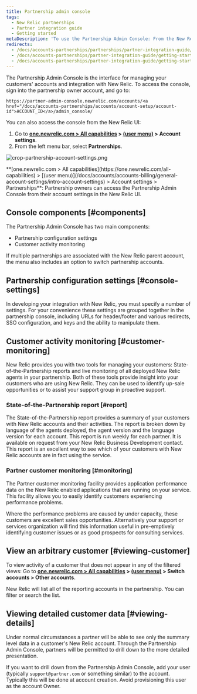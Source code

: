 ```yaml
---
title: Partnership admin console
tags:
  - New Relic partnerships
  - Partner integration guide
  - Getting started
metaDescription: 'To use the Partnership Admin Console: From the New Relic menu bar, select (partner account) > Account settings.'
redirects:
  - /docs/accounts-partnerships/partnerships/partner-integration-guide/partnership-console
  - /docs/accounts-partnerships/partner-integration-guide/getting-started/partnership-console
  - /docs/accounts-partnerships/partner-integration-guide/getting-started/partnership-admin-console
---
```



The Partnership Admin Console is the interface for managing your customers' accounts and integration with New Relic. To access the console, sign into the partnership owner account, and go to:

```
https://partner-admin-console.newrelic.com/accounts/<a href="/docs/accounts-partnerships/accounts/account-setup/account-id">ACCOUNT_ID</a>/admin_console/
```

You can also access the console from the New Relic UI:

1. Go to **[one.newrelic.com > All capabilities](https://one.newrelic.com/all-capabilities) > [(user menu)](/docs/accounts/accounts-billing/general-account-settings/intro-account-settings) > Account settings**.
2. From the left menu bar, select **Partnerships**.

<img
  title="crop-partnership-account-settings.png"
  alt="crop-partnership-account-settings.png"
  src={accountsPartnershipSettings}
/>

<figcaption>
  **[one.newrelic.com > All capabilities](https://one.newrelic.com/all-capabilities) > [(user menu)](/docs/accounts/accounts-billing/general-account-settings/intro-account-settings) > Account settings > Partnerships**: Partnership owners can access the Partnership Admin Console from their account settings in the New Relic UI.
</figcaption>

## Console components [#components]

The Partnership Admin Console has two main components:

* Partnership configuration settings
* Customer activity monitoring

If multiple partnerships are associated with the New Relic parent account, the menu also includes an option to switch partnership accounts.

## Partnership configuration settings [#console-settings]

In developing your integration with New Relic, you must specify a number of settings. For your convenience these settings are grouped together in the partnership console, including URLs for header/footer and various redirects, SSO configuration, and keys and the ability to manipulate them.

## Customer activity monitoring [#customer-monitoring]

New Relic provides you with two tools for managing your customers: State-of-the-Partnership reports and live monitoring of all deployed New Relic agents in your partnership. Both of these tools provide insight into your customers who are using New Relic. They can be used to identify up-sale opportunities or to assist your support group in proactive support.

### State-of-the-Partnership report [#report]

The State-of-the-Partnership report provides a summary of your customers with New Relic accounts and their activities. The report is broken down by language of the agents deployed, the agent version and the language version for each account. This report is run weekly for each partner. It is available on request from your New Relic Business Development contact. This report is an excellent way to see which of your customers with New Relic accounts are in fact using the service.

### Partner customer monitoring [#monitoring]

The Partner customer monitoring facility provides application performance data on the New Relic enabled applications that are running on your service. This facility allows you to easily identify customers experiencing performance problems.

Where the performance problems are caused by under capacity, these customers are excellent sales opportunities. Alternatively your support or services organization will find this information useful in pre-emptively identifying customer issues or as good prospects for consulting services.

## View an arbitrary customer [#viewing-customer]

To view activity of a customer that does not appear in any of the filtered views: Go to **[one.newrelic.com > All capabilities](https://one.newrelic.com/all-capabilities) > [(user menu)](/docs/accounts/accounts-billing/general-account-settings/intro-account-settings) > Switch accounts > Other accounts**.

New Relic will list all of the reporting accounts in the partnership. You can filter or search the list.

## Viewing detailed customer data [#viewing-details]

Under normal circumstances a partner will be able to see only the summary level data in a customer's New Relic account. Through the Partnership Admin Console, partners will be permitted to drill down to the more detailed presentation.

If you want to drill down from the Partnership Admin Console, add your user (typically `support@partner.com` or something similar) to the account. Typically this will be done at account creation. Avoid provisioning this user as the account Owner.
